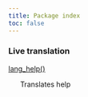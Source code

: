 ```yaml
---
title: Package index
toc: false
---
```


### Live translation

[lang_help()](lang_help.qmd)


&nbsp;&nbsp;&nbsp;&nbsp;&nbsp;&nbsp;Translates help

